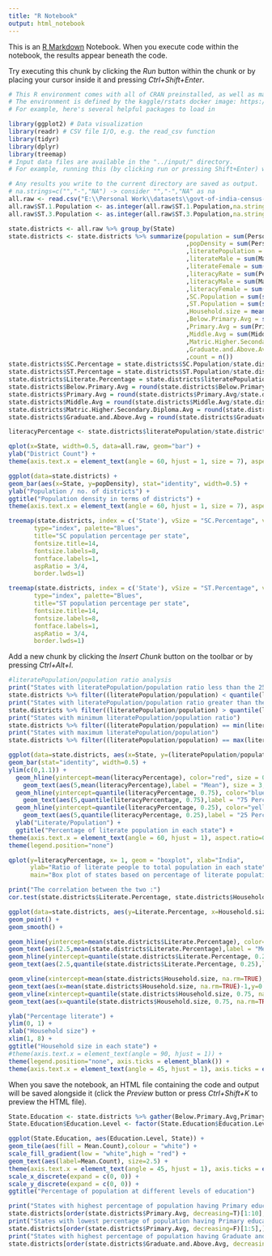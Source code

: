 ```yaml
---
title: "R Notebook"
output: html_notebook
---
```


This is an [R Markdown](http://rmarkdown.rstudio.com) Notebook. When you execute code within the notebook, the results appear beneath the code. 

Try executing this chunk by clicking the *Run* button within the chunk or by placing your cursor inside it and pressing *Ctrl+Shift+Enter*. 

```r
# This R environment comes with all of CRAN preinstalled, as well as many other helpful packages
# The environment is defined by the kaggle/rstats docker image: https://github.com/kaggle/docker-rstats
# For example, here's several helpful packages to load in 

library(ggplot2) # Data visualization
library(readr) # CSV file I/O, e.g. the read_csv function
library(tidyr)
library(dplyr)
library(treemap)
# Input data files are available in the "../input/" directory.
# For example, running this (by clicking run or pressing Shift+Enter) will list the files in the input directory

# Any results you write to the current directory are saved as output.
# na.strings=c("","-","NA") -> consider "","-","NA" as na
all.raw <- read.csv("E:\\Personal Work\\datasets\\govt-of-india-census-2001-district-wise\\all.csv",stringsAsFactors = FALSE, header = TRUE, na.strings=c("","-","NA"))
all.raw$ST.1.Population <- as.integer(all.raw$ST.1.Population,na.strings=c("","-","NA"))
all.raw$ST.3.Population <- as.integer(all.raw$ST.3.Population,na.strings=c("","-","NA"))
```

```r
state.districts <- all.raw %>% group_by(State)
state.districts <- state.districts %>% summarize(population = sum(Persons, na.rm = TRUE)
                                                 ,popDensity = sum(Persons)/n()
                                                 ,literatePopulation = sum(Persons..literate, na.rm = TRUE)
                                                 ,literateMale = sum(Males..Literate, na.rm = TRUE)
                                                 ,literateFemale = sum(Females..Literate, na.rm = TRUE)
                                                 ,literacyRate = sum(Persons..literacy.rate, na.rm = TRUE)
                                                 ,literacyMale = sum(Males..Literatacy.Rate, na.rm = TRUE)
                                                 ,literacyFemale = sum(Females..Literacy.Rate, na.rm = TRUE)
                                                 ,SC.Population = sum(sum(SC.1.Population,SC.2.Population,SC.3.Population, na.rm = TRUE), na.rm = TRUE)
                                                 ,ST.Population = sum(sum(ST.1.Population,ST.2.Population,ST.3.Population, na.rm = TRUE), na.rm = TRUE)
                                                 ,Household.size = mean(Household.size..per.household., rm.na = TRUE)
                                                 ,Below.Primary.Avg = sum(Below.Primary, na.rm=TRUE)
                                                 ,Primary.Avg = sum(Primary, na.rm = TRUE)
                                                 ,Middle.Avg = sum(Middle, na.rm = TRUE)
                                                 ,Matric.Higher.Secondary.Diploma.Avg = sum(Matric.Higher.Secondary.Diploma, na.rm = TRUE)
                                                 ,Graduate.and.Above.Avg = sum(Graduate.and.Above, ne.rm = TRUE)
                                                 ,count = n())
state.districts$SC.Percentage = state.districts$SC.Population/state.districts$population
state.districts$ST.Percentage = state.districts$ST.Population/state.districts$population
state.districts$Literate.Percentage = state.districts$literatePopulation/state.districts$population
state.districts$Below.Primary.Avg = round(state.districts$Below.Primary.Avg/state.districts$population, 2)
state.districts$Primary.Avg = round(state.districts$Primary.Avg/state.districts$population, 2)
state.districts$Middle.Avg = round(state.districts$Middle.Avg/state.districts$population, 2)
state.districts$Matric.Higher.Secondary.Diploma.Avg = round(state.districts$Matric.Higher.Secondary.Diploma.Avg/state.districts$population, 2)
state.districts$Graduate.and.Above.Avg = round(state.districts$Graduate.and.Above.Avg/state.districts$population, 2)

literacyPercentage <- state.districts$literatePopulation/state.districts$population
```

```r
qplot(x=State, width=0.5, data=all.raw, geom="bar") +
ylab("District Count") +
theme(axis.text.x = element_text(angle = 60, hjust = 1, size = 7), aspect.ratio = 0.9, axis.ticks = element_blank())

ggplot(data=state.districts) +
geom_bar(aes(x=State, y=popDensity), stat="identity", width=0.5) +
ylab("Population / no. of districts") +
ggtitle("Population density in terms of districts") +
theme(axis.text.x = element_text(angle = 60, hjust = 1, size = 7), aspect.ratio = 0.9, axis.ticks = element_blank())
```

```r
treemap(state.districts, index = c('State'), vSize = "SC.Percentage", vColor="count",
       type="index", palette="Blues",
       title="SC population percentage per state", 
       fontsize.title=14,
       fontsize.labels=8,
       fontface.labels=1,
       aspRatio = 3/4,
       border.lwds=1)

treemap(state.districts, index = c('State'), vSize = "ST.Percentage", vColor="count",
       type="index", palette="Blues",
       title="ST population percentage per state", 
       fontsize.title=14,
       fontsize.labels=8,
       fontface.labels=1,
       aspRatio = 3/4,
       border.lwds=1)
```

Add a new chunk by clicking the *Insert Chunk* button on the toolbar or by pressing *Ctrl+Alt+I*.
```r
#literatePopulation/population ratio analysis
print("States with literatePopulation/population ratio less than the 25percentile")
state.districts %>% filter((literatePopulation/population) < quantile(literacyPercentage, 0.25)) %>% select(State,Literate.Percentage) %>% ungroup() %>% arrange(Literate.Percentage)
print("States with literatePopulation/population ratio greater than the 75percentile")
state.districts %>% filter((literatePopulation/population) > quantile(literacyPercentage, 0.75)) %>% select(State,Literate.Percentage) %>% ungroup() %>% arrange(desc(Literate.Percentage))
print("States with minimum literatePopulation/population ratio")
state.districts %>% filter((literatePopulation/population) == min(literacyPercentage)) %>% select(State,Literate.Percentage)
print("States with maximum literatePopulation/population")
state.districts %>% filter((literatePopulation/population) == max(literacyPercentage)) %>% select(State,Literate.Percentage)

ggplot(data=state.districts, aes(x=State, y=(literatePopulation/population))) +
geom_bar(stat="identity", width=0.5) +
ylim(c(0,1.1)) +
  geom_hline(yintercept=mean(literacyPercentage), color="red", size = 0.1) +
    geom_text(aes(5,mean(literacyPercentage),label = "Mean"), size = 3, vjust = -0.2) +
  geom_hline(yintercept=quantile(literacyPercentage, 0.75), color="blue", size = 0.1) +
    geom_text(aes(5,quantile(literacyPercentage, 0.75),label = "75 Percentile"), size = 3, vjust = -0.2) +
  geom_hline(yintercept=quantile(literacyPercentage, 0.25), color="yellow", size = 0.1) +
    geom_text(aes(5,quantile(literacyPercentage, 0.25),label = "25 Percentile"), size = 3, vjust = -0.2) +
  ylab("Literate/Population") +
  ggtitle("Percentage of literate population in each state") +
theme(axis.text.x = element_text(angle = 60, hjust = 1), aspect.ratio=0.6, axis.ticks = element_blank()) +
theme(legend.position="none") 

qplot(y=literacyPercentage, x= 1, geom = "boxplot", xlab="India", 
      ylab="Ratio of literate people to total population in each state",
      main="Box plot of states based on percentage of literate population")
```

```r
print("The correlation between the two :")
cor.test(state.districts$Literate.Percentage, state.districts$Household.size, method="pearson")

ggplot(data=state.districts, aes(y=Literate.Percentage, x=Household.size)) + 
geom_point() +
geom_smooth() +

geom_hline(yintercept=mean(state.districts$Literate.Percentage), color="red", size = 0.1) +
geom_text(aes(2.5,mean(state.districts$Literate.Percentage),label = "Mean literacy percentage"), size = 3, vjust = -0.2) +
geom_hline(yintercept=quantile(state.districts$Literate.Percentage, 0.25), color="green", size = 0.1) +
geom_text(aes(2.5,quantile(state.districts$Literate.Percentage, 0.25),label = "25 percentile literacy percentage"), size = 3, vjust = -0.2) +

geom_vline(xintercept=mean(state.districts$Household.size, na.rm=TRUE), color="red", size = 0.1, linetype=2) +
geom_text(aes(x=mean(state.districts$Household.size, na.rm=TRUE)-1,y=0.9,label = "Mean household size"), size = 3, hjust = 0.2) +
geom_vline(xintercept=quantile(state.districts$Household.size, 0.75, na.rm=TRUE), color="black", size = 0.1, linetype=2) +
geom_text(aes(x=quantile(state.districts$Household.size, 0.75, na.rm=TRUE)+0.2,y=0.8,label = "75 percentile household size"), size = 3, hjust = 0.2) +

ylab("Percentage literate") +
ylim(0, 1) +
xlab("Household size") +
xlim(1, 8) +
ggtitle("Household size in each state") +
#theme(axis.text.x = element_text(angle = 90, hjust = 1)) +
theme(legend.position="none", axis.ticks = element_blank()) +
theme(axis.text.x = element_text(angle = 45, hjust = 1), axis.ticks = element_blank())
```

When you save the notebook, an HTML file containing the code and output will be saved alongside it (click the *Preview* button or press *Ctrl+Shift+K* to preview the HTML file).
```r
State.Education <- state.districts %>% gather(Below.Primary.Avg,Primary.Avg,Middle.Avg,Matric.Higher.Secondary.Diploma.Avg,Graduate.and.Above.Avg,key="Education.Level", value="Mean.Count")
State.Education$Education.Level <- factor(State.Education$Education.Level,c('Below.Primary.Avg','Primary.Avg','Middle.Avg','Matric.Higher.Secondary.Diploma.Avg','Graduate.and.Above.Avg'))

ggplot(State.Education, aes(Education.Level, State)) + 
geom_tile(aes(fill = Mean.Count),colour = "white") + 
scale_fill_gradient(low = "white",high = "red") +
geom_text(aes(label=Mean.Count), size=2.5) +
theme(axis.text.x = element_text(angle = 45, hjust = 1), axis.ticks = element_blank()) +
scale_x_discrete(expand = c(0, 0)) +
scale_y_discrete(expand = c(0, 0)) +
ggtitle("Percentage of population at different levels of education")

print("States with highest percentage of population having Primary education")
state.districts[order(state.districts$Primary.Avg, decreasing=T)[1:10],] %>% select(State, Primary.Avg)
print("States with lowest percentage of population having Primary education")
state.districts[order(state.districts$Primary.Avg, decreasing=F)[1:5],] %>% select(State, Primary.Avg)
print("States with highest percentage of population having Graduate and above level of education")
state.districts[order(state.districts$Graduate.and.Above.Avg, decreasing=T)[1:5],] %>% select(State, Graduate.and.Above.Avg)
```
